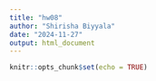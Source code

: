 ```yaml
---
title: "hw08"
author: "Shirisha Biyyala"
date: "2024-11-27"
output: html_document
---
```


```r
knitr::opts_chunk$set(echo = TRUE)
```

